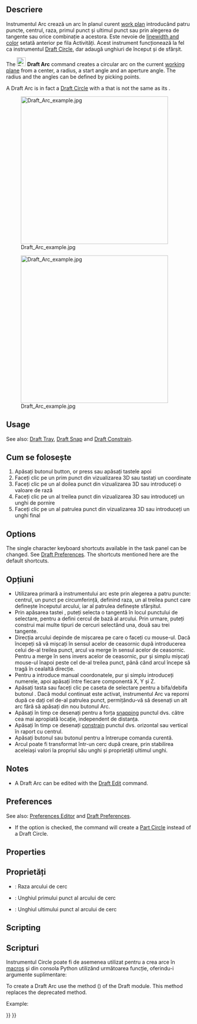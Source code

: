 <languages/>

{{Docnav
|[[Draft_Fillet|Fillet]]
|[[Draft_Arc_3Points|Arc 3Points]]
|[[Draft_Workbench|Draft]]
|IconL=Draft_Fillet.svg 
|IconR=Draft_Arc_3Points.svg
|IconC=Workbench_Draft.svg
}}

<div class="mw-translate-fuzzy">
{{GuiCommand/ro
|Name=Draft Arc
|Name/ro=Arc de Cerc
|MenuLocation=Draft → Arc
|Workbenches=[[Draft_Workbench/ro|Draft]], [[Arch_Workbench/ro|Arch]]
|Shortcut=A R
|SeeAlso=[[Draft Circle/ro|Draft Circle]]
}}
</div>

<span id="Description"></span>
<div class="mw-translate-fuzzy">
== Descriere ==
Instrumentul Arc crează un arc în planul curent [[Draft SelectPlane/ro|work plan]] introducând patru puncte, centrul, raza, primul punct și ultimul punct sau prin alegerea de tangente sau orice combinație a acestora. Este nevoie de  [[Draft Linestyle/ro|linewidth and color]] setată anterior pe fila Activități. Acest instrument funcționează la fel ca instrumentul [[Draft Circle/ro|Draft Circle]], dar adaugă unghiuri de început și de sfârșit.
</div>

The [[Image:Draft_Arc.svg|24px]] '''Draft Arc''' command creates a circular arc on the current [[Draft_SelectPlane|working plane]] from a center, a radius, a start angle and an aperture angle. The radius and the angles can be defined by picking points.

A Draft Arc is in fact a [[Draft_Circle|Draft Circle]] with a {{PropertyData|First Angle}} that is not the same as its {{PropertyData|Last Angle}}.

[[Image:Draft_Arc_example.jpg|400px]] 
<div class="mw-translate-fuzzy">
[[Image:Draft_Arc_example.jpg|400px]]
</div>

==Usage==

See also: [[Draft_Tray|Draft Tray]], [[Draft_Snap|Draft Snap]] and [[Draft_Constrain|Draft Constrain]].

<div class="mw-translate-fuzzy">
==Cum se folosește==
# Apăsați butonul {{KEY|[[Image:Draft Arc.png|16px]] [[Draft Arc/ro|Draft Arc]]}} button, or press {{KEY|A}}  sau apăsați tastele {{KEY|A}} apoi {{KEY|R}} 
# Faceți clic pe un prim punct din vizualizarea 3D sau tastați un coordinate
# Faceți clic pe un al doilea punct din vizualizarea 3D sau introduceți o valoare de rază
# Faceți clic pe un al treilea punct din vizualizarea 3D sau introduceți un unghi de pornire
# Faceți clic pe un al patrulea punct din vizualizarea 3D sau introduceți un unghi final
</div>

==Options==

The single character keyboard shortcuts available in the task panel can be changed. See [[Draft_Preferences|Draft Preferences]]. The shortcuts mentioned here are the default shortcuts.

<div class="mw-translate-fuzzy">
== Opțiuni ==
* Utilizarea primară a instrumentului arc este prin alegerea a patru puncte: centrul, un punct pe circumferință, definind raza, un al treilea punct care definește începutul arcului, iar al patrulea definește sfârșitul.
* Prin apăsarea tastei {{KEY|ALT}}, puteți selecta o tangentă în locul punctului de selectare, pentru a defini cercul de bază al arcului. Prin urmare, puteți construi mai multe tipuri de cercuri selectând una, două sau trei tangente.
* Direcția arcului depinde de mișcarea pe care o faceți cu mouse-ul. Dacă începeți să vă mișcați în sensul acelor de ceasornic după introducerea celui de-al treilea punct, arcul va merge în sensul acelor de ceasornic. Pentru a merge în sens invers acelor de ceasornic, pur și simplu mișcați mouse-ul înapoi peste cel de-al treilea punct, până când arcul începe să tragă în cealaltă direcție.
* Pentru a introduce manual coordonatele, pur și simplu introduceți numerele, apoi apăsați {{KEY|ENTER}} între fiecare componentă X, Y și Z.
* Apăsați tasta {{KEY|T}} sau faceți clic pe caseta de selectare pentru a bifa/debifa butonul {{KEY|'''Continue'''}}. Dacă modul continuat este activat, instrumentul Arc va reporni după ce dați cel de-al patrulea punct, permițându-vă să desenați un alt arc fără să apăsați din nou butonul Arc.
* Apăsați {{KEY|CTRL}} în timp ce desenați pentru a forța [[Draft_Snap/ro|snapping]] punctul dvs. către cea mai apropiată locație, independent de distanța.
* Apăsați {{KEY|SHIFT}} în timp ce desenați [[Draft_Constrain/ro|constrain]] punctul dvs. orizontal sau vertical în raport cu centrul.
* Apăsați butonul {{KEY|ESC}} sau butonul {{KEY|'''Anulare'''}} pentru a întrerupe comanda curentă.
* Arcul poate fi transformat într-un cerc după creare, prin stabilirea aceleiași valori la propriul său unghi și proprietăți ultimul unghi.
</div>

==Notes==

* A Draft Arc can be edited with the [[Draft_Edit|Draft Edit]] command.

==Preferences==

See also: [[Preferences_Editor|Preferences Editor]] and [[Draft_Preferences|Draft Preferences]].

* If the {{MenuCommand|Edit → Preferences → Draft → General → Create Part primitives if possible}} option is checked, the command will create a [[Part_Circle|Part Circle]] instead of a Draft Circle.

==Properties==

<div class="mw-translate-fuzzy">
==Proprietăți==
* {{PropertyData/ro|Radius}}: Raza arcului de cerc
* {{PropertyData/ro|First Angle}}: Unghiul primului punct al arcului de cerc
* {{PropertyData/ro|Last Angle}}: Unghiul ultimului punct al arcului de cerc
</div>

==Scripting==

<div class="mw-translate-fuzzy">
== Scripturi ==
Instrumentul Circle poate fi de asemenea utilizat pentru a crea arce în [[macros/ro|macros]] și din consola Python utilizând următoarea funcție, oferindu-i argumente suplimentare:
</div>

To create a Draft Arc use the {{incode|make_circle}} method ({{Version|0.19}}) of the Draft module. This method replaces the deprecated {{incode|makeCircle}} method.

Example:

{{Code|code=
import FreeCAD as App
import Draft

doc = App.newDocument()

arc1 = Draft.make_circle(200, startangle=0, endangle=90)
arc2 = Draft.make_circle(500, startangle=20, endangle=160)
arc3 = Draft.make_circle(750, startangle=-30, endangle=-150)

doc.recompute()
}}


{{Docnav
|[[Draft_Fillet|Fillet]]
|[[Draft_Arc_3Points|Arc 3Points]]
|[[Draft_Workbench|Draft]]
|IconL=Draft_Fillet.svg 
|IconR=Draft_Arc_3Points.svg
|IconC=Workbench_Draft.svg
}}

{{Draft Tools navi{{#translation:}}}}
{{Userdocnavi{{#translation:}}}}